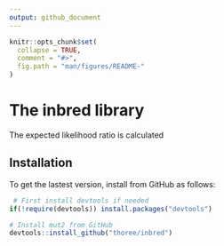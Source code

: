```yaml
---
output: github_document
---
```


<!-- README.md is generated from README.Rmd. Please edit that file -->

```r
knitr::opts_chunk$set(
  collapse = TRUE,
  comment = "#>",
  fig.path = "man/figures/README-"
)
```


# The inbred library

The expected likelihood ratio is calculated

## Installation

To get the lastest version, install from GitHub as follows:

```r
 # First install devtools if needed
if(!require(devtools)) install.packages("devtools")

# Install mut2 from GitHub
devtools::install_github("thoree/inbred")
```

   